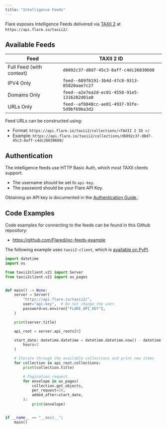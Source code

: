 ```yaml
---
title: "Intelligence Feeds"
---
```



<GatedAccessFeatureAddon />

Flare exposes Intelligence Feeds delivered via
[TAXII 2](https://oasis-open.github.io/cti-documentation/taxii/intro.html)
at `https://api.flare.io/taxii2/`.

## Available Feeds

| Feed | TAXII 2 ID |
| ---- | ---------- |
| Full Feed (with context) | `d6092c37-d8d7-45c3-8aff-c4dc26030608` |
| IPV4 Only | `feed--689f0191-3b4d-47c8-9313-85820aae7c27` |
| Domains Only | `feed--a2e7ea2d-ec01-4550-91e5-1316282d01a0` |
| URLs Only | `feed--af0848cc-ae01-4937-93fe-5d9bf69ba3d2` |

Feed URLs can be constructed using:
- Format: `https://api.flare.io/taxii2/collections/<TAXII 2 ID >/`
- Example: `https://api.flare.io/taxii2/collections/d6092c37-d8d7-45c3-8aff-c4dc26030608/`

## Authentication

The intelligence feeds use HTTP Basic Auth, which most TAXII clients support:
- The username should be set to `api-key`.
- The password should be your Flare API Key.

Obtaining an API key is documented in the
[Authentication Guide <Icon icon="book" size={16} />](/concepts/authentication).

## Code Examples

Code examples for connecting to the feeds can be found in this Github repository:
- https://github.com/Flared/ioc-feeds-example

The following example uses `taxii2-client`, which is
[available on PyPI](https://pypi.org/project/taxii2-client/).

```python
import datetime
import os

from taxii2client.v21 import Server
from taxii2client.v21 import as_pages


def main() -> None:
    server = Server(
        "https://api.flare.io/taxii2/",
        user="api-key",  # Do not change the user.
        password=os.environ["FLARE_API_KEY"],
    )

    print(server.title)

    api_root = server.api_roots[0]

    start_date: datetime.datetime = datetime.datetime.now() - datetime.timedelta(
        hours=2
    )

    # Iterate through the available collections and print new items
    for collection in api_root.collections:
        print(collection.title)

        # Pagination request.
        for envelope in as_pages(
            collection.get_objects,
            per_request=50,
            added_after=start_date,
        ):
            print(envelope)


if __name__ == "__main__":
    main()
```
